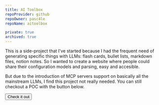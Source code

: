 ```yaml
---
title: AI Toolbox
repoProvider: github
repoOwner: pasc4le
repoName: aitoolbox

private: true
archived: true
---
```


This is a side-project that I've started because I had the frequent need of generating specific
things with LLMs: flash cards, bullet lists, markdown files, notion notes. So I wanted to create a
website where people could share their configuration models and parsing, easy and accesible.

But due to the introduction of MCP servers support on basically all the mainstream LLMs, I
find this project not really needed. You can still checkout a POC with the button below.

<Button type="primary" href="https://aitoolbox-weld.vercel.app/">
  Check it out
</Button>
